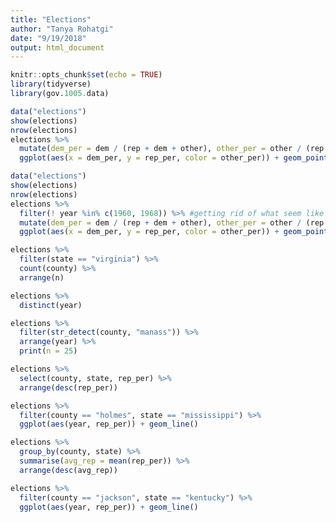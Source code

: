 ```yaml
---
title: "Elections"
author: "Tanya Rohatgi"
date: "9/19/2018"
output: html_document
---
```


```r
knitr::opts_chunk$set(echo = TRUE)
library(tidyverse)
library(gov.1005.data)
```


```r
data("elections")
show(elections)
nrow(elections)
elections %>%
  mutate(dem_per = dem / (rep + dem + other), other_per = other / (rep + dem + other)) %>%
  ggplot(aes(x = dem_per, y = rep_per, color = other_per)) + geom_point(alpha = 0.6) + facet_wrap(~ year)# every dot represents a county by year, then with facet wrap it gives different plots per year
```
```r
data("elections")
show(elections)
nrow(elections)
elections %>%
  filter(! year %in% c(1960, 1968)) %>% #getting rid of what seem like outlier years after first plotting
  mutate(dem_per = dem / (rep + dem + other), other_per = other / (rep + dem + other)) %>%
  ggplot(aes(x = dem_per, y = rep_per, color = other_per)) + geom_point(alpha = 0.6) + facet_wrap(~ year)
```
```r
elections %>%
  filter(state == "virginia") %>%
  count(county) %>%
  arrange(n)

elections %>% 
  distinct(year)

elections %>%
  filter(str_detect(county, "manass")) %>%
  arrange(year) %>%
  print(n = 25)

elections %>%
  select(county, state, rep_per) %>%
  arrange(desc(rep_per))

elections %>%
  filter(county == "holmes", state == "mississippi") %>%
  ggplot(aes(year, rep_per)) + geom_line()

elections %>%
  group_by(county, state) %>%
  summarise(avg_rep = mean(rep_per)) %>%
  arrange(desc(avg_rep))

elections %>%
  filter(county == "jackson", state == "kentucky") %>%
  ggplot(aes(year, rep_per)) + geom_line()

```


